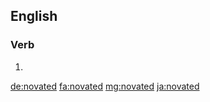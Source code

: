==English==

===Verb===
{{head|en}}

# {{en-past of|novate}}

[[de:novated]]
[[fa:novated]]
[[mg:novated]]
[[ja:novated]]